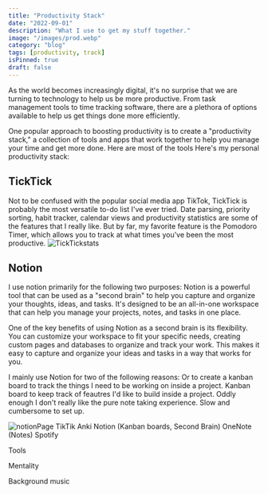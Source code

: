 ```yaml
---
title: "Productivity Stack"
date: "2022-09-01"
description: "What I use to get my stuff together."
image: "/images/prod.webp"
category: "blog"
tags: [productivity, track]
isPinned: true
draft: false
---
```


As the world becomes increasingly digital, it's no surprise that we are turning to technology to help us be more productive. From task management tools to time tracking software, there are a plethora of options available to help us get things done more efficiently.

One popular approach to boosting productivity is to create a "productivity stack," a collection of tools and apps that work together to help you manage your time and get more done. Here are most of the tools Here's my personal productivity stack:

## TickTick

Not to be confused with the popular social media app TikTok, TickTick is probably the most versatile to-do list I've ever tried. Date parsing, priority sorting, habit tracker, calendar views and productivity statistics are some of the features that I really like. But by far, my favorite feature is the Pomodoro Timer, which allows you to track at what times you've been the most productive.
![TickTickstats](/images/TickTickstats.webp)

## Notion

I use notion primarily for the following two purposes:
Notion is a powerful tool that can be used as a "second brain" to help you capture and organize your thoughts, ideas, and tasks. It's designed to be an all-in-one workspace that can help you manage your projects, notes, and tasks in one place.

One of the key benefits of using Notion as a second brain is its flexibility. You can customize your workspace to fit your specific needs, creating custom pages and databases to organize and track your work. This makes it easy to capture and organize your ideas and tasks in a way that works for you.

I mainly use Notion for two of the following reasons: Or to create a kanban board to track the things I need to be working on inside a project. Kanban board to keep track of feautres I'd like to build inside a project. Oddly enough I don't really like the pure note taking experience. Slow and cumbersome to set up.

![notionPage](/images/notionPage.webp)
TikTik
Anki
Notion (Kanban boards, Second Brain)
OneNote (Notes)
Spotify

Tools

Mentality

Background music
